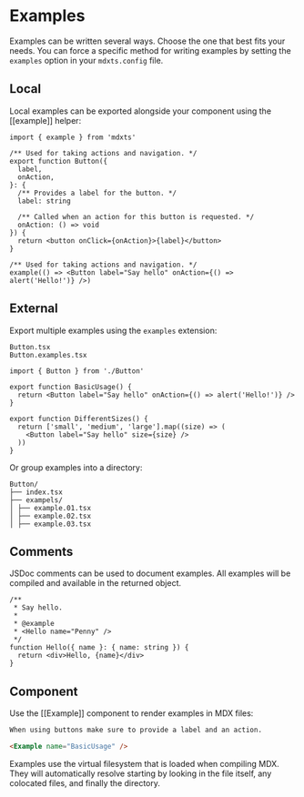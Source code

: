 # Examples

Examples can be written several ways. Choose the one that best fits your needs. You can force a specific method for writing examples by setting the `examples` option in your `mdxts.config` file.

## Local

Local examples can be exported alongside your component using the [[example]] helper:

```tsx filename=Button.tsx
import { example } from 'mdxts'

/** Used for taking actions and navigation. */
export function Button({
  label,
  onAction,
}: {
  /** Provides a label for the button. */
  label: string

  /** Called when an action for this button is requested. */
  onAction: () => void
}) {
  return <button onClick={onAction}>{label}</button>
}

/** Used for taking actions and navigation. */
example(() => <Button label="Say hello" onAction={() => alert('Hello!')} />)
```

## External

Export multiple examples using the `examples` extension:

```
Button.tsx
Button.examples.tsx
```

```tsx filename=Button.examples.tsx
import { Button } from './Button'

export function BasicUsage() {
  return <Button label="Say hello" onAction={() => alert('Hello!')} />
}

export function DifferentSizes() {
  return ['small', 'medium', 'large'].map((size) => (
    <Button label="Say hello" size={size} />
  ))
}
```

Or group examples into a directory:

```
Button/
├── index.tsx
├── exampels/
│ ├── example.01.tsx
│ ├── example.02.tsx
│ ├── example.03.tsx
```

## Comments

JSDoc comments can be used to document examples. All examples will be compiled and available in the returned object.

```tsx
/**
 * Say hello.
 *
 * @example
 * <Hello name="Penny" />
 */
function Hello({ name }: { name: string }) {
  return <div>Hello, {name}</div>
}
```

## Component

Use the [[Example]] component to render examples in MDX files:

```md filename=README.mdx
When using buttons make sure to provide a label and an action.

<Example name="BasicUsage" />
```

Examples use the virtual filesystem that is loaded when compiling MDX. They will automatically resolve starting by looking in the file itself, any colocated files, and finally the directory.

